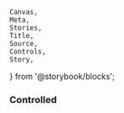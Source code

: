 	Canvas,
	Meta,
	Stories,
	Title,
	Source,
	Controls,
	Story,
} from '@storybook/blocks';

<Meta of={RadioStories} />

<Canvas of={RadioStories.Usage} withToolbar />

<Controls of={RadioStories.Usage} />

<Stories />

### Controlled

```js
import { useState } from 'react';
import { Radio } from '@mantine/core';

function Demo() {
	const [checked, setChecked] = useState(false);
	return (
		<Radio
			checked={checked}
			onChange={(event) => setChecked(event.currentTarget.checked)}
		/>
	);
}
```
